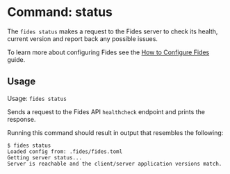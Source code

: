 
# Command: status

The ```fides status``` makes a request to the Fides server to check its health, current version and report back any possible issues.

To learn more about configuring Fides see the [How to Configure Fides](/docs/dev-docs/configuration/configuration) guide.

## Usage
Usage: ```fides status```

Sends a request to the Fides API ```healthcheck``` endpoint and prints the response.

Running this command should result in output that resembles the following:

```console
$ fides status
Loaded config from: .fides/fides.toml
Getting server status...
Server is reachable and the client/server application versions match.
```